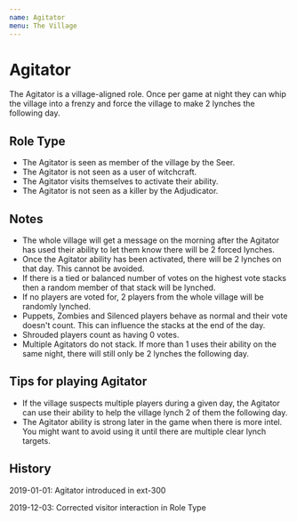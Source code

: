 ```yaml
---
name: Agitator
menu: The Village
---
```


# Agitator

The Agitator is a village-aligned role. Once per game at night they can
whip the village into a frenzy and force the village to make 2 lynches
the following day.

## Role Type

  - The Agitator is seen as member of the village by the Seer.
  - The Agitator is not seen as a user of witchcraft.
  - The Agitator visits themselves to activate their ability.
  - The Agitator is not seen as a killer by the Adjudicator.

## Notes

  - The whole village will get a message on the morning after the
    Agitator has used their ability to let them know there will be 2
    forced lynches.
  - Once the Agitator ability has been activated, there will be 2
    lynches on that day. This cannot be avoided.
  - If there is a tied or balanced number of votes on the highest vote
    stacks then a random member of that stack will be lynched.
  - If no players are voted for, 2 players from the whole village will
    be randomly lynched.
  - Puppets, Zombies and Silenced players behave as normal and their
    vote doesn't count. This can influence the stacks at the end of the
    day.
  - Shrouded players count as having 0 votes.
  - Multiple Agitators do not stack. If more than 1 uses their ability
    on the same night, there will still only be 2 lynches the following
    day.

## Tips for playing Agitator

  - If the village suspects multiple players during a given day, the
    Agitator can use their ability to help the village lynch 2 of them
    the following day.
  - The Agitator ability is strong later in the game when there is more
    intel. You might want to avoid using it until there are multiple
    clear lynch targets.

## History

2019-01-01: Agitator introduced in ext-300

2019-12-03: Corrected visitor interaction in Role Type
